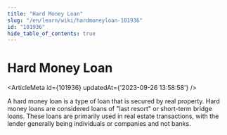 ```yaml
---
title: "Hard Money Loan"
slug: "/en/learn/wiki/hardmoneyloan-101936"
id: "101936"
hide_table_of_contents: true
---
```



# Hard Money Loan

<ArticleMeta id={101936} updatedAt={'2023-09-26 13:58:58'} />
<div className='border-solid border-b border-t-0 my-4 border-[var(--ifm-color-gray-300)]' />

A hard money loan is a type of loan that is secured by real property. Hard money loans are considered loans of "last resort" or short-term bridge loans. These loans are primarily used in real estate transactions, with the lender generally being individuals or companies and not banks.
